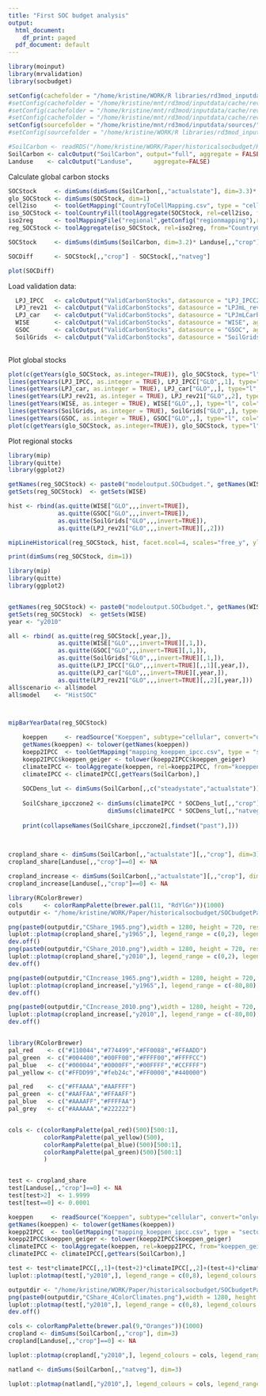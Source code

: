 ```yaml
---
title: "First SOC budget analysis"
output:
  html_document:
    df_print: paged
  pdf_document: default
---
```


```r
library(moinput)
library(mrvalidation)
library(socbudget)

setConfig(cachefolder = "/home/kristine/WORK/R libraries/rd3mod_inputdata/cache/rev4.43_SOC_0.5.0/", forcecache = TRUE)
#setConfig(cachefolder = "/home/kristine/mnt/rd3mod/inputdata/cache/rev4.43_SOC_0.5.0/", forcecache = TRUE)
#setConfig(cachefolder = "/home/kristine/mnt/rd3mod/inputdata/cache/rev4.43/", forcecache = TRUE)
#setConfig(cachefolder = "/home/kristine/mnt/rd3mod/inputdata/cache/rev4.43/", forcecache = TRUE)
setConfig(sourcefolder = "/home/kristine/mnt/rd3mod/inputdata/sources/")
#setConfig(sourcefolder = "/home/kristine/WORK/R libraries/rd3mod_inputdata/sources/")

#SoilCarbon <- readRDS("/home/kristine/WORK/Paper/historicalsocbudget/ResultNotebooks/soilcarbon.rds")
SoilCarbon <- calcOutput("SoilCarbon", output="full", aggregate = FALSE)
Landuse    <- calcOutput("Landuse",      aggregate=FALSE)

```

Calculate global carbon stocks

```r

SOCStock     <- dimSums(dimSums(SoilCarbon[,,"actualstate"], dim=3.3)* Landuse, dim=3)
glo_SOCStock <- dimSums(SOCStock, dim=1) 
cell2iso     <- toolGetMapping("CountryToCellMapping.csv", type = "cell")
iso_SOCStock <- toolCountryFill(toolAggregate(SOCStock, rel=cell2iso, from="celliso", to="iso", dim=1), fill=0)
iso2reg      <- toolMappingFile("regional",getConfig("regionmapping"),readcsv = TRUE)
reg_SOCStock <- toolAggregate(iso_SOCStock, rel=iso2reg, from="CountryCode", to="RegionCode")

```

```r
SOCStock     <- dimSums(dimSums(SoilCarbon, dim=3.2)* Landuse[,,"crop"], dim=c(1,3.3))

SOCDiff      <- SOCStock[,,"crop"] - SOCStock[,,"natveg"]

plot(SOCDiff)

```


Load validation data:

```r

  LPJ_IPCC   <- calcOutput("ValidCarbonStocks", datasource = "LPJ_IPCC2006", aggregate="REG+GLO", try=TRUE)
  LPJ_rev21  <- calcOutput("ValidCarbonStocks", datasource = "LPJmL_rev21", aggregate="REG+GLO", try=TRUE)
  LPJ_car    <- calcOutput("ValidCarbonStocks", datasource = "LPJmLCarbon", aggregate="REG+GLO", try=TRUE)
  WISE       <- calcOutput("ValidCarbonStocks", datasource = "WISE", aggregate="REG+GLO", try=TRUE)
  GSOC       <- calcOutput("ValidCarbonStocks", datasource = "GSOC", aggregate="REG+GLO", try=TRUE)
  SoilGrids  <- calcOutput("ValidCarbonStocks", datasource = "SoilGrids", aggregate="REG+GLO", try=TRUE)
  
```

Plot global stocks

```r

plot(c(getYears(glo_SOCStock, as.integer=TRUE)), glo_SOCStock, type="l", col="red", xlim=c(1951,2017),  ylim=c(400000,1300000))
lines(getYears(LPJ_IPCC, as.integer = TRUE), LPJ_IPCC["GLO",,1], type="l", col="green")
lines(getYears(LPJ_car, as.integer = TRUE), LPJ_car["GLO",,], type="l", col="darkgreen")
lines(getYears(LPJ_rev21, as.integer = TRUE), LPJ_rev21["GLO",,2], type="l", col="lightgreen")
lines(getYears(WISE, as.integer = TRUE), WISE["GLO",,], type="l", col="brown")
lines(getYears(SoilGrids, as.integer = TRUE), SoilGrids["GLO",,], type="l", col="blue")
lines(getYears(GSOC, as.integer = TRUE), GSOC["GLO",,], type="l", col="pink")
plot(c(getYears(glo_SOCStock, as.integer=TRUE)), glo_SOCStock, type="l", col="red")
```



Plot regional stocks

```r

library(mip)
library(quitte)
library(ggplot2)

getNames(reg_SOCStock) <- paste0("modeloutput.SOCbudget.", getNames(WISE,dim=3))
getSets(reg_SOCStock)  <- getSets(WISE) 

hist <- rbind(as.quitte(WISE["GLO",,,invert=TRUE]),
              as.quitte(GSOC["GLO",,,invert=TRUE]),
              as.quitte(SoilGrids["GLO",,,invert=TRUE]),
              as.quitte(LPJ_rev21["GLO",,,invert=TRUE][,,2]))

mipLineHistorical(reg_SOCStock, hist, facet.ncol=4, scales="free_y", ylab="SOC (0-30cm) in MtC")

print(dimSums(reg_SOCStock, dim=1))
```
```r

library(mip)
library(quitte)
library(ggplot2)


getNames(reg_SOCStock) <- paste0("modeloutput.SOCbudget.", getNames(WISE,dim=3))
getSets(reg_SOCStock)  <- getSets(WISE) 
year <- "y2010"

all <- rbind( as.quitte(reg_SOCStock[,year,]),
              as.quitte(WISE["GLO",,,invert=TRUE][,1,]),
              as.quitte(GSOC["GLO",,,invert=TRUE][,1,]),
              as.quitte(SoilGrids["GLO",,,invert=TRUE][,1,]),
              as.quitte(LPJ_IPCC["GLO",,,invert=TRUE][,,1][,year,]),
              as.quitte(LPJ_car["GLO",,,invert=TRUE][,year,]),
              as.quitte(LPJ_rev21["GLO",,,invert=TRUE][,,2][,year,]))
all$scenario <- all$model
all$model    <- "HistSOC"



mipBarYearData(reg_SOCStock)
```

```r
    
    koeppen     <- readSource("Koeppen", subtype="cellular", convert="onlycorrect" )
    getNames(koeppen) <- tolower(getNames(koeppen))
    koepp2IPCC  <- toolGetMapping("mapping_koeppen_ipcc.csv", type = "sectoral")
    koepp2IPCC$koeppen_geiger <- tolower(koepp2IPCC$koeppen_geiger)
    climateIPCC <- toolAggregate(koeppen, rel=koepp2IPCC, from="koeppen_geiger", to="ipcc_reduced", dim=3)
    climateIPCC <- climateIPCC[,getYears(SoilCarbon),]
  
    SOCDens_lut <- dimSums(SoilCarbon[,,c("steadystate","actualstate")], dim=3.3) 
    
    SoilCshare_ipcczone2 <- dimSums(climateIPCC * SOCDens_lut[,,"crop"] * Landuse[,,"crop"], dim=1)/
                            dimSums(climateIPCC * SOCDens_lut[,,"natveg"] * Landuse[,,"crop"], dim=1)
    
    print(collapseNames(SoilCshare_ipcczone2[,findset("past"),]))
    
    
```



```r


cropland_share <- dimSums(SoilCarbon[,,"actualstate"][,,"crop"], dim=3)/dimSums(SoilCarbon[,,"actualstate"][,,"natveg"], dim=3)
cropland_share[Landuse[,,"crop"]==0] <- NA

cropland_increase <- dimSums(SoilCarbon[,,"actualstate"][,,"crop"], dim=3)-dimSums(SoilCarbon[,,"actualstate"][,,"natveg"], dim=3) 
cropland_increase[Landuse[,,"crop"]==0] <- NA

library(RColorBrewer)
cols      <- colorRampPalette(brewer.pal(11, "RdYlGn"))(1000)
outputdir <- "/home/kristine/WORK/Paper/historicalsocbudget/SOCbudgetPaper/images/maps/"

png(paste0(outputdir,"CShare_1965.png"),width = 1280, height = 720, res = 108)
luplot::plotmap(cropland_share[,"y1965",], legend_range = c(0,2), legend_colours = cols, main="C_share on Cropland 1965")
dev.off()
png(paste0(outputdir,"CShare_2010.png"),width = 1280, height = 720, res = 108)
luplot::plotmap(cropland_share[,"y2010",], legend_range = c(0,2), legend_colours = cols, main="Stock Change Factor on Cropland 2010")
dev.off()

png(paste0(outputdir,"CIncrease_1965.png"),width = 1280, height = 720, res = 108)
luplot::plotmap(cropland_increase[,"y1965",], legend_range = c(-80,80), legend_colours = cols, main="Absoulte C change on Cropland 1965")
dev.off()

png(paste0(outputdir,"CIncrease_2010.png"),width = 1280, height = 720, res = 108)
luplot::plotmap(cropland_increase[,"y2010",], legend_range = c(-80,80), legend_colours = cols, main="Absoulte C change on Cropland 2010")
dev.off()


library(RColorBrewer)
pal_red    <- c("#110044","#774499","#FF0088","#FFAADD")
pal_green  <- c("#004400","#00FF00","#FFFF00","#FFFFCC")
pal_blue   <- c("#000044","#0000FF","#00FFFF","#CCFFFF")
pal_yellow <- c("#FFDD99","#feb24c","#FF0000","#440000")

pal_red    <- c("#FFAAAA","#AAFFFF")
pal_green  <- c("#AAFFAA","#FFAAFF")
pal_blue   <- c("#AAAAFF","#FFFFAA")
pal_grey   <- c("#AAAAAA","#222222")


cols <- c(colorRampPalette(pal_red)(500)[500:1],
          colorRampPalette(pal_yellow)(500),
          colorRampPalette(pal_blue)(500)[500:1],
          colorRampPalette(pal_green)(500)[500:1]
          )


test <- cropland_share
test[Landuse[,,"crop"]==0] <- NA
test[test>2]  <- 1.9999
test[test==0] <- 0.0001

koeppen     <- readSource("Koeppen", subtype="cellular", convert="onlycorrect" )
getNames(koeppen) <- tolower(getNames(koeppen))
koepp2IPCC  <- toolGetMapping("mapping_koeppen_ipcc.csv", type = "sectoral")
koepp2IPCC$koeppen_geiger <- tolower(koepp2IPCC$koeppen_geiger)
climateIPCC <- toolAggregate(koeppen, rel=koepp2IPCC, from="koeppen_geiger", to="ipcc_reduced", dim=3)
climateIPCC <- climateIPCC[,getYears(SoilCarbon),]

test <- test*climateIPCC[,,1]+(test+2)*climateIPCC[,,2]+(test+4)*climateIPCC[,,3]+(test+6)*climateIPCC[,,4]
luplot::plotmap(test[,"y2010",], legend_range = c(0,8), legend_colours = cols)

outputdir <- "/home/kristine/WORK/Paper/historicalsocbudget/SOCbudgetPaper/images/maps/"
png(paste0(outputdir,"CShare_4ColorClimates.png"),width = 1280, height = 720, res = 108)
luplot::plotmap(test[,"y2010",], legend_range = c(0,8), legend_colours = cols, main="Stock Change Factor on Cropland 2010 (climate zones color coded)")
dev.off()


```


```r


cols <- colorRampPalette(brewer.pal(9,"Oranges"))(1000)
cropland <- dimSums(SoilCarbon[,,"crop"], dim=3)
cropland[Landuse[,,"crop"]==0] <- NA

luplot::plotmap(cropland[,"y2010",], legend_colours = cols, legend_range=range(cropland[,"y2010",]/5, na.rm=TRUE))

natland <- dimSums(SoilCarbon[,,"natveg"], dim=3)

luplot::plotmap(natland[,"y2010",], legend_colours = cols, legend_range=range(cropland[,"y2010",]/5, na.rm=TRUE))

```

```r


```